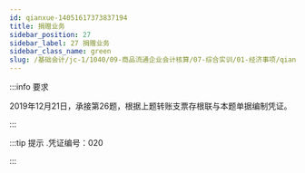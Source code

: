 ---
id: qianxue-14051617373837194
title: 捐赠业务
sidebar_position: 27
sidebar_label: 27 捐赠业务
sidebar_class_name: green
slug: /基础会计/jc-1/1040/09-商品流通企业会计核算/07-综合实训/01-经济事项/qianxue-14051614365231201/qianxue-14051617373837194/捐赠业务
---

:::info 要求

2019年12月21日，承接第26题，根据上题转账支票存根联与本题单据编制凭证。

:::

:::tip 提示
  .凭证编号：020
:::
